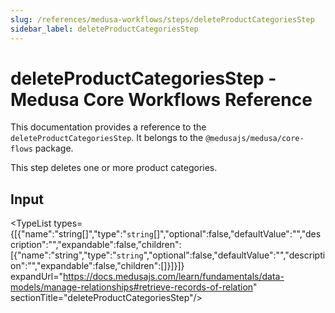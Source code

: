 ```yaml
---
slug: /references/medusa-workflows/steps/deleteProductCategoriesStep
sidebar_label: deleteProductCategoriesStep
---
```



# deleteProductCategoriesStep - Medusa Core Workflows Reference

This documentation provides a reference to the `deleteProductCategoriesStep`. It belongs to the `@medusajs/medusa/core-flows` package.

This step deletes one or more product categories.

## Input

<TypeList types={[{"name":"string[]","type":"`string`[]","optional":false,"defaultValue":"","description":"","expandable":false,"children":[{"name":"string","type":"`string`","optional":false,"defaultValue":"","description":"","expandable":false,"children":[]}]}]} expandUrl="https://docs.medusajs.com/learn/fundamentals/data-models/manage-relationships#retrieve-records-of-relation" sectionTitle="deleteProductCategoriesStep"/>

